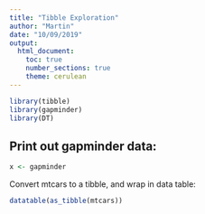---
title: "Tibble Exploration"
author: "Martin"
date: "10/09/2019"
output: 
  html_document:
    toc: true
    number_sections: true
    theme: cerulean
---
```{r, warning FALSE, echo=FALSE}
library(tibble)
library(gapminder)
library(DT)
```

## Print out gapminder data:

```{r load, warning = FALSE, echo=FALSE}
x <- gapminder
```
<!--This is a comment -->

Convert mtcars to a tibble, and wrap in data table:

```{r}
datatable(as_tibble(mtcars))
```

